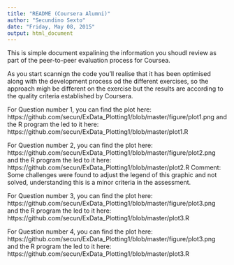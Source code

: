 ```yaml
---
title: "README (Coursera Alumni)"
author: "Secundino Sexto"
date: "Friday, May 08, 2015"
output: html_document
---
```


This is simple document expalining the information you shoudl review as part of the peer-to-peer evaluation process for Coursea.

As you start scannign the code you'll realise that it has been optimised along with the development process od the different exercises, so the approach migh be different on the exercise but the results are according to the quality criteria established by Coursera.


For Question number 1, you can find the plot here:
https://github.com/secun/ExData_Plotting1/blob/master/figure/plot1.png
and the R program the led to it here:
https://github.com/secun/ExData_Plotting1/blob/master/plot1.R


For Question number 2, you can find the plot here:
https://github.com/secun/ExData_Plotting1/blob/master/figure/plot2.png
and the R program the led to it here:
https://github.com/secun/ExData_Plotting1/blob/master/plot2.R
Comment: Some challenges were found to adjust the legend of this graphic and not solved, understanding this is a minor criteria in the assessment.

For Question number 3, you can find the plot here:
https://github.com/secun/ExData_Plotting1/blob/master/figure/plot3.png
and the R program the led to it here:
https://github.com/secun/ExData_Plotting1/blob/master/plot3.R

For Question number 4, you can find the plot here:
https://github.com/secun/ExData_Plotting1/blob/master/figure/plot3.png
and the R program the led to it here:
https://github.com/secun/ExData_Plotting1/blob/master/plot3.R

